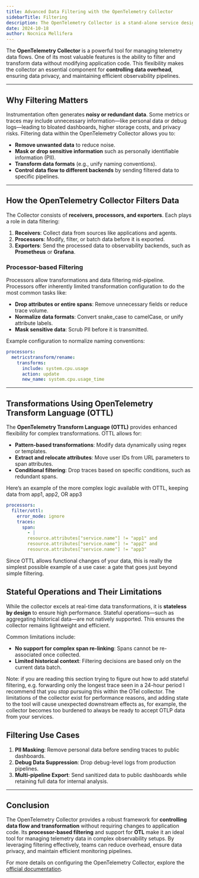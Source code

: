 ```yaml
---
title: Advanced Data Filtering with the OpenTelemetry Collector
sidebarTitle: Filtering
description: The OpenTelemetry Collector is a stand-alone service designed to collect, process, and export telemetry data such as logs, metrics, and traces. You can filter this data with the collector. An advanced guide to filtering data with processors and the OpenTelemetry Transform Language.
date: 2024-10-18
author: Nocnica Mellifera
---
```


The **OpenTelemetry Collector** is a powerful tool for managing telemetry data flows. One of its most valuable features is the ability to filter and transform data without modifying application code. This flexibility makes the collector an essential component for **controlling data overhead**, ensuring data privacy, and maintaining efficient observability pipelines.

---

## Why Filtering Matters

Instrumentation often generates **noisy or redundant data**. Some metrics or traces may include unnecessary information—like personal data or debug logs—leading to bloated dashboards, higher storage costs, and privacy risks. Filtering data within the OpenTelemetry Collector allows you to:

- **Remove unwanted data** to reduce noise.
- **Mask or drop sensitive information** such as personally identifiable information (PII).
- **Transform data formats** (e.g., unify naming conventions).
- **Control data flow to different backends** by sending filtered data to specific pipelines.

---

## How the OpenTelemetry Collector Filters Data

The Collector consists of **receivers, processors, and exporters**. Each plays a role in data filtering:

1. **Receivers**: Collect data from sources like applications and agents.
2. **Processors**: Modify, filter, or batch data before it is exported.
3. **Exporters**: Send the processed data to observability backends, such as **Prometheus** or **Grafana**.

### Processor-based Filtering

Processors allow transformations and data filtering mid-pipeline. Processors offer inherently limited transformation configuration to do the most common tasks like:

- **Drop attributes or entire spans**: Remove unnecessary fields or reduce trace volume.
- **Normalize data formats**: Convert snake_case to camelCase, or unify attribute labels.
- **Mask sensitive data**: Scrub PII before it is transmitted.

Example configuration to normalize naming conventions:

```yaml
processors:
  metricstransform/rename:
    transforms:
      include: system.cpu.usage
      action: update
      new_name: system.cpu.usage_time

```

---

## Transformations Using OpenTelemetry Transform Language (OTTL)

The **OpenTelemetry Transform Language (OTTL)** provides enhanced flexibility for complex transformations. OTTL allows for:

- **Pattern-based transformations**: Modify data dynamically using regex or templates.
- **Extract and relocate attributes**: Move user IDs from URL parameters to span attributes.
- **Conditional filtering**: Drop traces based on specific conditions, such as redundant spans.

Here’s an example of the more complex logic available with OTTL, keeping data from app1, app2, OR app3

```yaml
processors:
  filter/ottl:
    error_mode: ignore
    traces:
      span:
        - |
        resource.attributes["service.name"] != "app1" and
        resource.attributes["service.name"] != "app2" and
        resource.attributes["service.name"] != "app3"

```

Since OTTL allows functional changes of your data, this is really the simplest possible example of a use case: a gate that goes just beyond simple filtering. 

## Stateful Operations and Their Limitations

While the collector excels at real-time data transformations, it is **stateless by design** to ensure high performance. Stateful operations—such as aggregating historical data—are not natively supported. This ensures the collector remains lightweight and efficient.

Common limitations include:

- **No support for complex span re-linking**: Spans cannot be re-associated once collected.
- **Limited historical context**: Filtering decisions are based only on the current data batch.

Note: if you are reading this section trying to figure out how to add stateful filtering, e.g. forwarding only the longest trace seen in a 24-hour period I recommend that you *stop* pursuing this within the OTel collector. The limitations of the collector exist for performance reasons, and adding state to the tool will cause unexpected downstream effects as, for example, the collector becomes too burdened to always be ready to accept OTLP data from your services.

## Filtering Use Cases

1. **PII Masking**: Remove personal data before sending traces to public dashboards.
2. **Debug Data Suppression**: Drop debug-level logs from production pipelines.
3. **Multi-pipeline Export**: Send sanitized data to public dashboards while retaining full data for internal analysis.

---

## Conclusion

The OpenTelemetry Collector provides a robust framework for **controlling data flow and transformation** without requiring changes to application code. Its **processor-based filtering** and support for **OTL** make it an ideal tool for managing telemetry data in complex observability setups. By leveraging filtering effectively, teams can reduce overhead, ensure data privacy, and maintain efficient monitoring pipelines.

For more details on configuring the OpenTelemetry Collector, explore the [official documentation](https://opentelemetry.io/docs/collector/).
